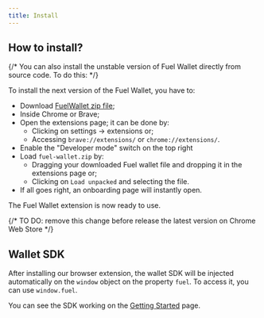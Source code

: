 ```yaml
---
title: Install
---
```


<InstallSection />

## How to install?

{/* You can also install the unstable version of Fuel Wallet directly from source code. To do this: */}

To install the next version of the Fuel Wallet, you have to:

- Download [FuelWallet zip file](https://next-wallet.fuel.network/app/fuel-wallet.zip);
- Inside Chrome or Brave;
- Open the extensions page; it can be done by:
  - Clicking on settings -> extensions or;
  - Accessing `brave://extensions/` or `chrome://extensions/`.
- Enable the "Developer mode" switch on the top right
- Load `fuel-wallet.zip` by:
  - Dragging your downloaded Fuel wallet file and dropping it in the extensions page or;
  - Clicking on `Load unpacked` and selecting the file.
- If all goes right, an onboarding page will instantly open.

The Fuel Wallet extension is now ready to use.

{/* TO DO: remove this change before release the latest version on Chrome Web Store */}

## Wallet SDK

After installing our browser extension, the wallet SDK will be injected automatically on the `window` object on the property `fuel`. To access it, you can use `window.fuel`.

You can see the SDK working on the [Getting Started](../dev/getting-started) page.
